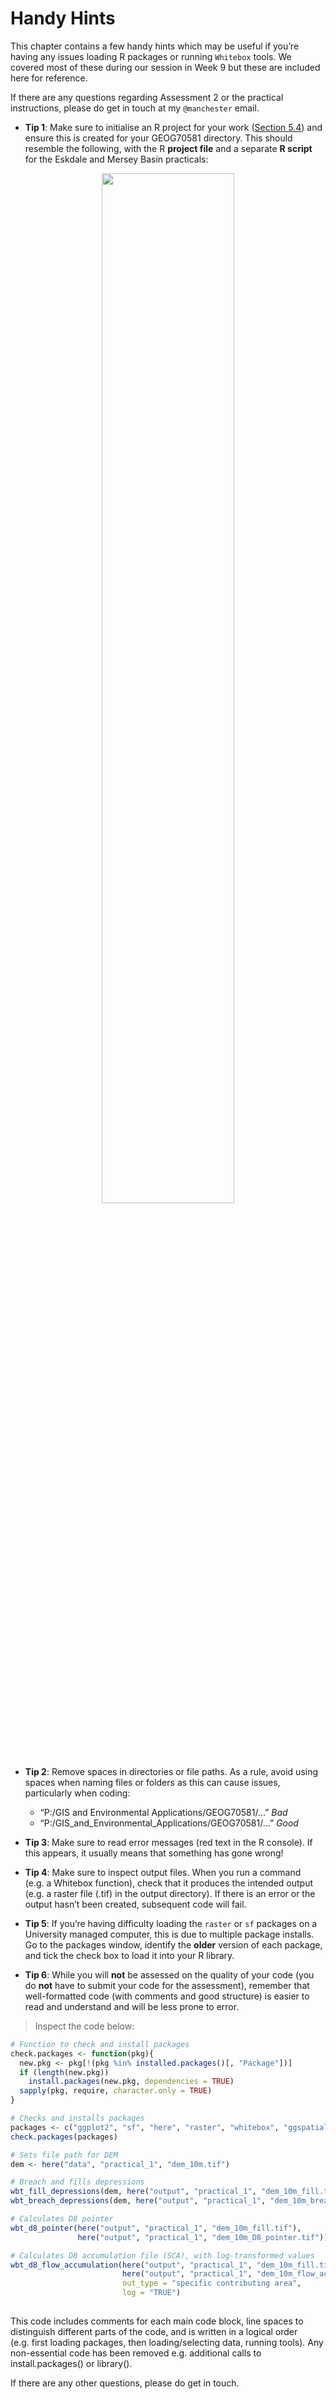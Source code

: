 # Handy Hints {#Hints}

This chapter contains a few handy hints which may be useful if you're having any issues loading R packages or running `Whitebox` tools. We covered most of these during our session in Week 9 but these are included here for reference.

If there are any questions regarding Assessment 2 or the practical instructions, please do get in touch at my `@manchester` email. 

- **Tip 1**: Make sure to initialise an R project for your work ([Section 5.4](#R_Projects)) and ensure this is created for your GEOG70581 directory. This should resemble the following, with the R **project file** and a separate **R script** for the Eskdale and Mersey Basin practicals:

<p align="center">
![](figures/Using-R/R-project-visualisation.png){width=65%}
</p>

- **Tip 2**: Remove spaces in directories or file paths. As a rule, avoid using spaces when naming files or folders as this can cause issues, particularly when coding: 
  - "P:/GIS and Environmental Applications/GEOG70581/..." *Bad*
  - "P:/GIS_and_Environmental_Applications/GEOG70581/..." *Good*
</p>
- **Tip 3**: Make sure to read error messages (red text in the R console). If this appears, it usually means that something has gone wrong! 

- **Tip 4**: Make sure to inspect output files. When you run a command (e.g. a Whitebox function), check that it produces the intended output (e.g. a raster file (.tif) in the output directory). If there is an error or the output hasn't been created, subsequent code will fail. 

- **Tip 5**: If you're having difficulty loading the `raster` or `sf` packages on a University managed computer, this is due to multiple package installs. Go to the packages window, identify the **older** version of each package, and tick the check box to load it into your R library. 

- **Tip 6**: While you will **not** be assessed on the quality of your code (you do **not** have to submit your code for the assessment), remember that well-formatted code (with comments and good structure) is easier to read and understand and will be less prone to error. 

> Inspect the code below:

```r

# Function to check and install packages
check.packages <- function(pkg){
  new.pkg <- pkg[!(pkg %in% installed.packages()[, "Package"])]
  if (length(new.pkg))
    install.packages(new.pkg, dependencies = TRUE)
  sapply(pkg, require, character.only = TRUE)
}

# Checks and installs packages
packages <- c("ggplot2", "sf", "here", "raster", "whitebox", "ggspatial", "patchwork")
check.packages(packages)

# Sets file path for DEM
dem <- here("data", "practical_1", "dem_10m.tif")

# Breach and fills depressions
wbt_fill_depressions(dem, here("output", "practical_1", "dem_10m_fill.tif"))
wbt_breach_depressions(dem, here("output", "practical_1", "dem_10m_breach.tif"))

# Calculates D8 pointer
wbt_d8_pointer(here("output", "practical_1", "dem_10m_fill.tif"),
               here("output", "practical_1", "dem_10m_D8_pointer.tif"))

# Calculates D8 accumulation file (SCA), with log-transformed values
wbt_d8_flow_accumulation(here("output", "practical_1", "dem_10m_fill.tif"),
                         here("output", "practical_1", "dem_10m_flow_accumulation.tif"),
                         out_type = "specific contributing area",
                         log = "TRUE")
 
```

This code includes comments for each main code block, line spaces to distinguish different parts of the code, and is written in a logical order (e.g. first loading packages, then loading/selecting data, running tools). Any non-essential code has been removed e.g. additional calls to install.packages() or library(). 

If there are any other questions, please do get in touch. 
